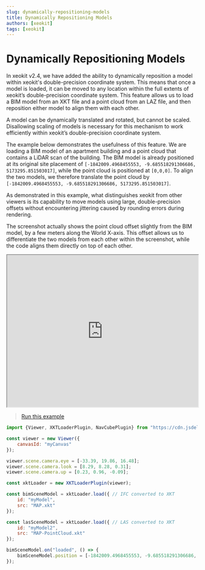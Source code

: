 ```yaml
---
slug: dynamically-repositioning-models
title: Dynamically Repositioning Models
authors: [xeokit]
tags: [xeokit]
---
```


# Dynamically Repositioning Models

In xeokit v2.4, we have added the ability to dynamically reposition a model within xeokit's double-precision coordinate system. This means that once a model is loaded, it can be moved to any location within the full extents of xeokit’s double-precision coordinate system. This feature allows us to load a BIM model from an XKT file and a point cloud from an LAZ file, and then reposition either model to align them with each other.

A model can be dynamically translated and rotated, but cannot be scaled. Disallowing scaling of models is necessary for this mechanism to work efficiently within xeokit’s double-precision coordinate system.

The example below demonstrates the usefulness of this feature. We are loading a BIM model of an apartment building and a point cloud that contains a LiDAR scan of the building. The BIM model is already positioned at its original site placement of `[-1842009.4968455553, -9.685518291306686, 5173295.851503017]`, while the point cloud is positioned at `[0,0,0]`. To align the two models, we therefore translate the point cloud by `[-1842009.4968455553, -9.685518291306686, 5173295.851503017]`.

As demonstrated in this example, what distinguishes xeokit from other viewers is its capability to move models using large, double-precision offsets without encountering jittering caused by rounding errors during rendering.

The screenshot actually shows the point cloud offset slightly from the BIM model, by a few meters along the World X-axis. This offset allows us to differentiate the two models from each other within the screenshot, while the code aligns them directly on top of each other.

<iframe width="100%" height="400" src="https://xeokit.github.io/xeokit-sdk/examples/lidar/xkt_MAP_alignPointCloud.html"></iframe>

> [Run this example](https://xeokit.github.io/xeokit-sdk/examples/lidar/#xkt_MAP_alignPointCloud)

```js
import {Viewer, XKTLoaderPlugin, NavCubePlugin} from "https://cdn.jsdelivr.net/npm/@xeokit/xeokit-sdk/dist/xeokit-sdk.es.min.js";

const viewer = new Viewer({
    canvasId: "myCanvas"
});

viewer.scene.camera.eye = [-33.39, 19.86, 16.48];
viewer.scene.camera.look = [8.29, 8.28, 0.31];
viewer.scene.camera.up = [0.23, 0.96, -0.09];

const xktLoader = new XKTLoaderPlugin(viewer);

const bimSceneModel = xktLoader.load({ // IFC converted to XKT
    id: "myModel",
    src: "MAP.xkt"
});

const lasSceneModel = xktLoader.load({ // LAS converted to XKT
    id: "myModel2",
    src: "MAP-PointCloud.xkt"
});

bimSceneModel.on("loaded", () => {
    bimSceneModel.position = [-1842009.4968455553, -9.685518291306686, 5173295.851503017]
});
```
